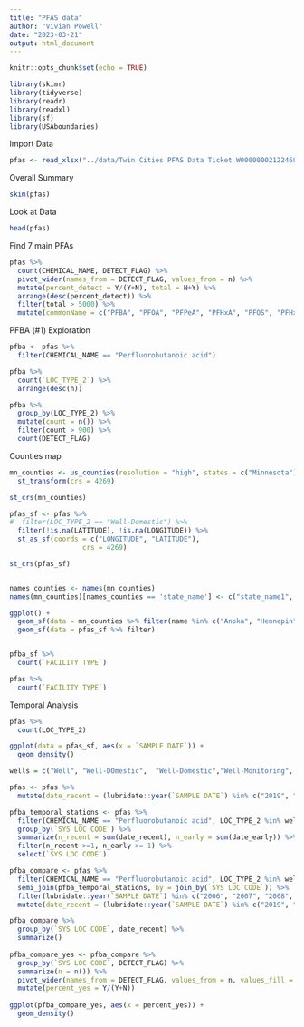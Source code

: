 ```yaml
---
title: "PFAS data"
author: "Vivian Powell"
date: "2023-03-21"
output: html_document
---
```


```r
knitr::opts_chunk$set(echo = TRUE)
```

```r
library(skimr)
library(tidyverse)
library(readr)
library(readxl)
library(sf)
library(USAboundaries)
```

Import Data

```r
pfas <- read_xlsx("../data/Twin Cities PFAS Data Ticket WO00000021224685.xlsx", sheet = 2)
```


Overall Summary

```r
skim(pfas)
```

Look at Data

```r
head(pfas)
```

Find 7 main PFAs

```r
pfas %>%
  count(CHEMICAL_NAME, DETECT_FLAG) %>%
  pivot_wider(names_from = DETECT_FLAG, values_from = n) %>%
  mutate(percent_detect = Y/(Y+N), total = N+Y) %>%
  arrange(desc(percent_detect)) %>%
  filter(total > 5000) %>%
  mutate(commonName = c("PFBA", "PFOA", "PFPeA", "PFHxA", "PFOS", "PFHxS", "PFBS"))
```
PFBA (#1) Exploration
```r
pfba <- pfas %>%
  filter(CHEMICAL_NAME == "Perfluorobutanoic acid")

pfba %>% 
  count(`LOC_TYPE_2`) %>%
  arrange(desc(n))

pfba %>%
  group_by(LOC_TYPE_2) %>%
  mutate(count = n()) %>%
  filter(count > 900) %>%
  count(DETECT_FLAG)
```
Counties map

```r
mn_counties <- us_counties(resolution = "high", states = c("Minnesota")) %>%
  st_transform(crs = 4269)

st_crs(mn_counties)
```

```r
pfas_sf <- pfas %>%
#  filter(LOC_TYPE_2 == "Well-Domestic") %>%
  filter(!is.na(LATITUDE), !is.na(LONGITUDE)) %>%
  st_as_sf(coords = c("LONGITUDE", "LATITUDE"),
                  crs = 4269)

st_crs(pfas_sf)


names_counties <- names(mn_counties) 
names(mn_counties)[names_counties == 'state_name'] <- c("state_name1", "state_name2")

ggplot() +
  geom_sf(data = mn_counties %>% filter(name %in% c("Anoka", "Hennepin", "Ramsey", "Dakota", "Carver", "Washington", "Scott"))) +
  geom_sf(data = pfas_sf %>% filter) 


pfba_sf %>%
  count(`FACILITY TYPE`)

pfas %>%
  count(`FACILITY TYPE`)
```

Temporal Analysis

```r
pfas %>%
  count(LOC_TYPE_2)

ggplot(data = pfas_sf, aes(x = `SAMPLE DATE`)) +
  geom_density()

wells = c("Well", "Well-DOmestic",	"Well-Domestic","Well-Monitoring", "Well-Observation", "Well-Other", "Well-Piezometer", "Well-PubWtrSub")

pfas <- pfas %>%
  mutate(date_recent = (lubridate::year(`SAMPLE DATE`) %in% c("2019", "2020", "2021")), date_early = (lubridate::year(`SAMPLE DATE`) %in% c("2006", "2007", "2008")))

pfba_temporal_stations <- pfas %>%
  filter(CHEMICAL_NAME == "Perfluorobutanoic acid", LOC_TYPE_2 %in% wells ) %>%
  group_by(`SYS LOC CODE`) %>%
  summarize(n_recent = sum(date_recent), n_early = sum(date_early)) %>%
  filter(n_recent >=1, n_early >= 1) %>%
  select(`SYS LOC CODE`)

pfba_compare <- pfas %>%
  filter(CHEMICAL_NAME == "Perfluorobutanoic acid", LOC_TYPE_2 %in% wells ) %>%
  semi_join(pfba_temporal_stations, by = join_by(`SYS LOC CODE`)) %>%
  filter(lubridate::year(`SAMPLE DATE`) %in% c("2006", "2007", "2008", "2019", "2020", "2021")) %>%
  mutate(date_recent = (lubridate::year(`SAMPLE DATE`) %in% c("2019", "2020", "2021")))

pfba_compare %>%
  group_by(`SYS LOC CODE`, date_recent) %>%
  summarize()
 
pfba_compare_yes <- pfba_compare %>%  
  group_by(`SYS LOC CODE`, DETECT_FLAG) %>%
  summarize(n = n()) %>%
  pivot_wider(names_from = DETECT_FLAG, values_from = n, values_fill = 0) %>%
  mutate(percent_yes = Y/(Y+N))
  
ggplot(pfba_compare_yes, aes(x = percent_yes)) + 
  geom_density()
```

